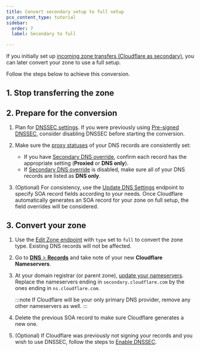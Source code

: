 ```yaml
---
title: Convert secondary setup to full setup
pcx_content_type: tutorial
sidebar:
  order: 7
  label: Secondary to full

---
```



If you initially set up [incoming zone transfers (Cloudflare as secondary)](/dns/zone-setups/zone-transfers/cloudflare-as-secondary/setup/), you can later convert your zone to use a full setup.

<Render file="conversion-subdomain-setup-callout" />

Follow the steps below to achieve this conversion.

## 1. Stop transferring the zone

<Render file="secondary-conversion-unlink" />

## 2. Prepare for the conversion

1. Plan for [DNSSEC settings](/dns/zone-setups/zone-transfers/cloudflare-as-secondary/dnssec-for-secondary/). If you were previously using [Pre-signed DNSSEC](/dns/zone-setups/zone-transfers/cloudflare-as-secondary/dnssec-for-secondary/#set-up-pre-signed-dnssec), consider disabling DNSSEC before starting the conversion.
2. Make sure the [proxy statuses](/dns/proxy-status/) of your DNS records are consistently set:

    - If you have [Secondary DNS override](/dns/zone-setups/zone-transfers/cloudflare-as-secondary/proxy-traffic/), confirm each record has the appropriate setting (**Proxied** or **DNS only**).
    - If [Secondary DNS override](/dns/zone-setups/zone-transfers/cloudflare-as-secondary/proxy-traffic/) is disabled, make sure all of your DNS records are listed as **DNS only**.

3. (Optional) For consistency, use the [Update DNS Settings](/api/resources/dns/subresources/settings/subresources/zone/methods/edit/) endpoint to specify SOA record fields according to your needs. Once Cloudflare automatically generates an SOA record for your zone on full setup, the field overrides will be considered.

## 3. Convert your zone

1. Use the [Edit Zone endpoint](/api/resources/zones/methods/edit/) with `type` set to `full` to convert the zone type. Existing DNS records will not be affected.
2. Go to [**DNS** > **Records**](https://dash.cloudflare.com/?to=/:account/:zone/dns/records) and take note of your new **Cloudflare Nameservers**.
3. At your domain registrar (or parent zone), [update your nameservers](/dns/nameservers/update-nameservers/). Replace the nameservers ending in `secondary.cloudflare.com` by the ones ending in `ns.cloudflare.com`.

    :::note
    If Cloudflare will be your only primary DNS provider, remove any other nameservers as well.
    :::

4. Delete the previous SOA record to make sure Cloudflare generates a new one.
5. (Optional) If Cloudflare was previously not signing your records and you wish to use DNSSEC, follow the steps to [Enable DNSSEC](/dns/dnssec/#enable-dnssec).